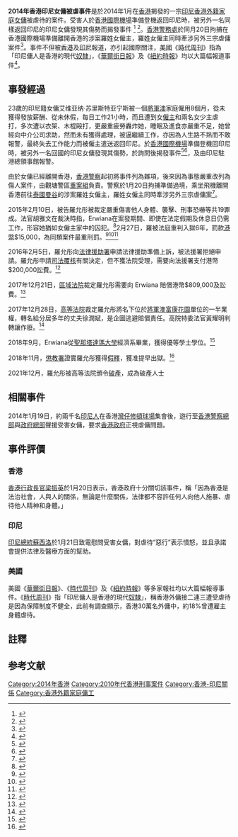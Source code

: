 {{Expand|time=2014-01-21T13:21:02+00:00}}
'''2014年香港印尼女傭被虐事件'''是於2014年1月在[[香港|香港]]揭發的一宗[[印尼|印尼]][[香港外籍家庭傭工|香港外籍家庭女傭]]被虐待的案件。受害人於[[香港國際機場|香港國際機場]]準備登機返回印尼時，被另外一名同樣返回印尼的印尼女傭發現其傷勢而揭發事件 <ref>{{Cite web |url=http://hk.apple.nextmedia.com/news/art/20140117/18596307 |title=印傭親述8個月地獄生涯 「這個女人很恐怖」 |accessdate=2014-01-20 |archive-date=2014-01-19 |archive-url=https://web.archive.org/web/20140119052757/http://hk.apple.nextmedia.com/news/art/20140117/18596307 |dead-url=no }}</ref> <ref>{{Cite web |url=http://hk.apple.nextmedia.com/news/art/20140113/18590181 |title=木棍打　滾水淋　印傭疑受虐返鄉 駐港總領事介入　報警求助 |accessdate=2014-01-20 |archive-date=2014-01-15 |archive-url=https://web.archive.org/web/20140115194302/http://hk.apple.nextmedia.com/news/art/20140113/18590181 |dead-url=no }}</ref>。[[香港警務處|香港警務處]]於同月20日拘捕在香港國際機場準備離開香港的涉案羅姓女僱主，羅姓女僱主同時牽涉另外三宗虐傭案件<ref>{{Cite web |url=http://hk.apple.nextmedia.com/news/first/20140121/18600192 |title=涉虐傭僱主走唔甩 |accessdate=2014-01-21 |archive-date=2014-01-23 |archive-url=https://web.archive.org/web/20140123004409/http://hk.apple.nextmedia.com/news/first/20140121/18600192 |dead-url=no }}</ref>。事件不但被[[香港傳媒|香港]]及[[印尼傳媒|印尼]]報道，亦引起國際關注，[[美國|美國]]《[[時代周刊|時代周刊]]》指為「印尼傭人是香港的現代[[奴隸|奴隸]]」{{noteTag|原文為[http://world.time.com/2014/01/15/beaten-and-exploited-indonesian-maids-are-hong-kongs-modern-day-slaves/ ''Beaten and Exploited, Indonesian Maids Are Hong Kong's' Modern-Day Slaves'']}}，《[[華爾街日報|華爾街日報]]》及《[[紐約時報|紐約時報]]》均以大篇幅報道事件<ref name="國際關注">{{Cite web |url=http://hk.apple.nextmedia.com/news/art/20140116/18594945 |title=印傭被虐國際關注　香港蒙羞 |accessdate=2014-01-20 |archive-date=2014-01-19 |archive-url=https://web.archive.org/web/20140119030215/http://hk.apple.nextmedia.com/news/art/20140116/18594945 |dead-url=no }}</ref>。

== 事發經過 ==
23歲的印尼籍女傭艾维亚纳·苏里斯特亚宁斯被一個[[將軍澳|將軍澳]]家庭僱用8個月，從未獲得發放薪酬、從未休假，每日工作21小時，而且遭到女[[僱主|僱主]]和兩名女少主虐打，多次遭以衣架、木棍毆打，更嚴重疲勞轟炸她，睡眠及進食亦嚴重不足，她曾經向中介公司求助，然而未有獲得處理，被逼繼續工作，亦因為人生路不熟而不敢報警，最終失去工作能力而被僱主遣送返回印尼。於[[香港國際機場|香港國際機場]]準備登機回印尼時，被另外一名回國的印尼女傭發現其傷勢，於詢問後揭發事件<ref name="很恐怖">{{Cite web |url=http://hk.apple.nextmedia.com/news/art/20140117/18596307 |title=印傭親述8個月地獄生涯 「這個女人很恐怖」 |accessdate=2014-01-20 |archive-date=2014-01-19 |archive-url=https://web.archive.org/web/20140119052757/http://hk.apple.nextmedia.com/news/art/20140117/18596307 |dead-url=no }}</ref><ref name="木棍打">{{Cite web |url=http://hk.apple.nextmedia.com/news/art/20140113/18590181 |title=木棍打　滾水淋　印傭疑受虐返鄉 駐港總領事介入　報警求助 |accessdate=2014-01-20 |archive-date=2014-01-15 |archive-url=https://web.archive.org/web/20140115194302/http://hk.apple.nextmedia.com/news/art/20140113/18590181 |dead-url=no }}</ref>，及由印尼駐港總領事館報警。

由於女傭已經離開香港，[[香港警察|香港警察]]起初將事件列為雜項，後來因為事態嚴重改列為傷人案件，由觀塘警區[[重案組|重案組]]負責。警察於1月20日拘捕準備過境，乘坐飛機離開香港前往[[泰國|泰國]][[曼谷|曼谷]]的涉案羅姓女僱主，羅姓女僱主同時牽涉另外三宗虐傭案<ref name="走唔甩">{{Cite web |url=http://hk.apple.nextmedia.com/news/first/20140121/18600192 |title=涉虐傭僱主走唔甩 |accessdate=2014-01-21 |archive-date=2014-01-23 |archive-url=https://web.archive.org/web/20140123004409/http://hk.apple.nextmedia.com/news/first/20140121/18600192 |dead-url=no }}</ref>。

2015年2月10日，被告羅允彤被裁定嚴重傷害他人身體、襲擊、刑事恐嚇等共19罪成。法官胡雅文在裁決時指，Erwiana在案發期間、即使在法定假期及休息日仍需工作，形容她猶如女僱主家中的囚犯。<ref name="虐Erwiana罪成　女僱主含淚收監">{{Cite web |url=http://hk.apple.nextmedia.com/news/first/20150211/19037619 |title=虐Erwiana罪成　女僱主含淚收監 |accessdate=2015-02-21 |archive-date=2015-02-21 |archive-url=https://web.archive.org/web/20150221192001/http://hk.apple.nextmedia.com/news/first/20150211/19037619 |dead-url=no }}</ref>2月27日，羅被法庭重判入獄6年，罰款[[港幣|港幣]]$15,000，為同類案件最重刑罰。<ref>{{cite web|url=https://hk.news.appledaily.com/local/daily/article/20150228/19058038|title=官斥卑鄙欠憐憫　虐Erwiana囚六年　女僱主擬上訴|publisher=[[蘋果日報_(香港)|蘋果日報]]|accessdate=2015-02-28|archive-date=2017-12-28|archive-url=https://web.archive.org/web/20171228171805/https://hk.news.appledaily.com/local/daily/article/20150228/19058038|dead-url=no}}</ref><ref>{{cite web|url=https://hk.lifestyle.appledaily.com/nextplus/magazine/article/20171225/2_345931_0/%E8%99%90%E5%82%AD%E6%A1%88%E4%B8%AD%E6%A1%88-%E7%BE%85%E5%85%81%E5%BD%A4%E7%8D%84%E4%B8%AD%E5%93%AD%E5%B4%A9%E5%A4%A7%E5%8F%8D%E6%93%8A|title=虐傭案中案—羅允彤獄中哭崩大反擊|publisher=[[蘋果日報_(香港)|蘋果日報]]|accessdate=2017-12-25|archive-date=2017-12-29|archive-url=https://web.archive.org/web/20171229052312/https://hk.lifestyle.appledaily.com/nextplus/magazine/article/20171225/2_345931_0/%E8%99%90%E5%82%AD%E6%A1%88%E4%B8%AD%E6%A1%88-%E7%BE%85%E5%85%81%E5%BD%A4%E7%8D%84%E4%B8%AD%E5%93%AD%E5%B4%A9%E5%A4%A7%E5%8F%8D%E6%93%8A|dead-url=no}}</ref><ref>{{cite web|url=https://hk.lifestyle.appledaily.com/nextplus/magazine/article/20160203/2_346055_0/%E8%99%90%E5%82%AD%E6%A1%88%E4%B8%AD%E6%A1%88-%E7%BE%85%E5%85%81%E5%BD%A4%E7%8D%84%E4%B8%AD%E5%89%96%E7%99%BD|title=虐傭案中案—羅允彤獄中剖白|publisher=[[蘋果日報_(香港)|蘋果日報]]|accessdate=2016-02-03|archive-date=2017-12-28|archive-url=https://web.archive.org/web/20171228232246/https://hk.lifestyle.appledaily.com/nextplus/magazine/article/20160203/2_346055_0/%E8%99%90%E5%82%AD%E6%A1%88%E4%B8%AD%E6%A1%88-%E7%BE%85%E5%85%81%E5%BD%A4%E7%8D%84%E4%B8%AD%E5%89%96%E7%99%BD|dead-url=no}}</ref>

2016年2月5日，羅允彤向[[法律援助署|法律援助署]]申請法律援助準備上訴，被法援署拒絕申請。羅允彤申請[[司法覆核|司法覆核]]有關決定，但不獲法院受理，需要向法援署支付港幣$200,000訟費。<ref>{{cite web|url=https://hk.news.appledaily.com/local/realtime/article/20160205/54727533|title=虐印傭Erwiana提覆核被拒  羅允彤須付法援署訟費20萬|publisher=[[蘋果日報_(香港)|蘋果日報]]|accessdate=2016-02-05|archive-date=2017-12-28|archive-url=https://web.archive.org/web/20171228172333/https://hk.news.appledaily.com/local/realtime/article/20160205/54727533|dead-url=no}}</ref>

2017年12月21日，[[香港區域法院|區域法院]]裁定羅允彤需要向 Erwiana 賠償港幣$809,000及訟費。<ref>{{cite web|url=https://hk.news.appledaily.com/local/realtime/article/20171221/57609711|title=遭僱主虐打轟動國際 官裁定Erwiana可獲80.9萬元賠償|publisher=[[蘋果日報_(香港)|蘋果日報]]|accessdate=2017-12-21|archive-date=2017-12-28|archive-url=https://web.archive.org/web/20171228172331/https://hk.news.appledaily.com/local/realtime/article/20171221/57609711|dead-url=no}}</ref>

2017年12月28日，[[香港高等法院|高等法院]]裁定羅允彤將名下位於[[將軍澳|將軍澳]][[富康花園|富康花園]]單位的一半業權，轉名給分居多年的丈夫徐潤斌，是企圖逃避賠償責任。高院特委法官黃耀明判轉讓作廢。<ref>{{cite web|url=http://hd.stheadline.com/news/realtime/hk/1099331/|title=Erwiana前僱主疑將業權轉名圖避賠償 法官判轉讓作廢|publisher=[[頭條日報|頭條日報]]|accessdate=2017-12-28|archive-date=2017-12-28|archive-url=https://web.archive.org/web/20171228172540/http://hd.stheadline.com/news/realtime/hk/1099331/|dead-url=no}}</ref>

2018年9月，Erwiana從[[聖那塔達瑪大學|聖那塔達瑪大學]]經濟系畢業，獲得優等學士學位。<ref>{{cite web|url=https://www.hk01.com/%E7%A4%BE%E6%9C%83%E6%96%B0%E8%81%9E/234275/%E5%8F%97%E8%99%90%E5%8D%B0%E5%82%ADerwiana%E5%A4%A7%E5%AD%B8%E7%95%A2%E6%A5%AD-%E6%84%9F%E9%96%8B%E5%BF%83-%E6%88%96%E5%86%8D%E4%BE%86%E6%B8%AF%E7%82%BA%E6%B5%B7%E5%A4%96%E7%A7%BB%E5%B7%A5%E7%88%AD%E5%8F%96%E6%AC%8A%E7%9B%8A|title=受虐印傭Erwiana大學畢業：感開心　或再來港為海外移工爭取權益|publisher=[[香港01|香港01]]|accessdate=2019-08-04|archive-date=2019-08-04|archive-url=https://web.archive.org/web/20190804133704/https://www.hk01.com/%E7%A4%BE%E6%9C%83%E6%96%B0%E8%81%9E/234275/%E5%8F%97%E8%99%90%E5%8D%B0%E5%82%ADerwiana%E5%A4%A7%E5%AD%B8%E7%95%A2%E6%A5%AD-%E6%84%9F%E9%96%8B%E5%BF%83-%E6%88%96%E5%86%8D%E4%BE%86%E6%B8%AF%E7%82%BA%E6%B5%B7%E5%A4%96%E7%A7%BB%E5%B7%A5%E7%88%AD%E5%8F%96%E6%AC%8A%E7%9B%8A|dead-url=no}}</ref>

2018年11月，[[懲教署|懲教署]]證實羅允彤獲得[[假釋|假釋]]，獲准提早出獄。<ref>{{cite web|url=https://www.hk01.com/%E7%A4%BE%E6%9C%83%E6%96%B0%E8%81%9E/262463/%E8%99%90%E6%89%93%E5%A4%96%E5%82%AD%E5%A5%B3%E5%83%B1%E4%B8%BB%E7%BE%85%E5%85%81%E5%BD%A4%E6%8F%90%E6%97%A9%E7%8D%B2%E9%87%8B-%E5%8F%97%E5%AE%B3%E4%BA%BAerwiana-%E5%82%B7%E5%BF%83-%E5%A4%B1%E6%9C%9B|title=虐打外傭女僱主羅允彤提早獲釋　受害人Erwiana：傷心　失望|publisher=[[香港01|香港01]]|accessdate=2019-08-04|archive-date=2019-08-04|archive-url=https://web.archive.org/web/20190804133216/https://www.hk01.com/%E7%A4%BE%E6%9C%83%E6%96%B0%E8%81%9E/262463/%E8%99%90%E6%89%93%E5%A4%96%E5%82%AD%E5%A5%B3%E5%83%B1%E4%B8%BB%E7%BE%85%E5%85%81%E5%BD%A4%E6%8F%90%E6%97%A9%E7%8D%B2%E9%87%8B-%E5%8F%97%E5%AE%B3%E4%BA%BAerwiana-%E5%82%B7%E5%BF%83-%E5%A4%B1%E6%9C%9B|dead-url=no}}</ref>

2021年12月，羅允彤被高等法院頒令[[破產|破產]]，成為破產人士

== 相關事件 ==
2014年1月19日，約兩千名[[印尼人|印尼人]]在香港[[灣仔|灣仔]][[修頓球場|修頓球場]]集會後，遊行至[[香港警察總部|香港警察總部]]與[[政府總部_(香港)|政府總部]]聲援受害女傭，要求[[香港政府|香港政府]]正視虐傭問題。

== 事件評價 ==
=== 香港 ===
[[香港行政長官|香港行政長官]][[梁振英|梁振英]]於1月20日表示，香港政府十分關切該事件，稱「因為香港是法治社會，人與人的關係，無論是什麼關係，法律都不容許任何人向他人施暴、虐待他人精神和身體。」

=== 印尼 ===
[[印尼總統|印尼總統]][[蘇西洛|蘇西洛]]於1月21日致電慰問受害女傭，對虐待“惡行”表示憤怒，並且承諾會提供法律及醫療方面的幫助。

=== 美國 ===
美國《[[華爾街日報|華爾街日報]]》、《[[時代周刊|時代周刊]]》及《[[紐約時報|紐約時報]]》等多家報社均以大篇幅報導事件。《[[時代周刊|時代周刊]]》指「印尼傭人是香港的現代[[奴隸|奴隸]]」，稱香港外傭接二連三遭受虐待是因為保障制度不健全，此前有調查顯示，香港30萬名外傭中，約18%曾遭雇主身體虐待。

== 註釋 ==
{{Reflist|2|list={{noteFoot}}}}

== 参考文献 ==
{{reflist|25em}}

[[Category:2014年香港|Category:2014年香港]]
[[Category:2010年代香港刑事案件|Category:2010年代香港刑事案件]]
[[Category:香港-印尼關係|Category:香港-印尼關係]]
[[Category:香港外籍家庭傭工|Category:香港外籍家庭傭工]]